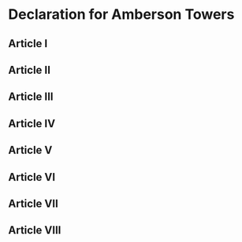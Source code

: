 # Declaration for Amberson Towers  

## Article I {-}

## Article II {-}

## Article III {-}

## Article IV {-}

## Article V {-}

## Article VI {-}

## Article VII {-}

## Article VIII {-}
